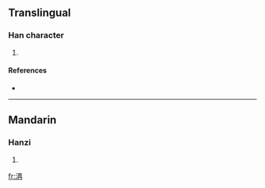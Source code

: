 ==Translingual==

===Han character===
{{Han char|rn=85|rad=水|as=06|sn=9|four=|canj=水一土月 (EMGB)}}

# {{defn|Han|sort=水06}}

====References====
* {{Han ref|kx=0619.200|dkj=17355|hdz=31603.010|uh=6D05|ud=27909}}

----

==Mandarin==

===Hanzi===
{{cmn-hanzi|pin=[[yān]] ([[yan1]]), [[yē]] ([[ye1]]), [[zuǐ]] ([[zui3]])|wg=yen<sup>1</sup>, yeh<sup>1</sup>, tsui<sup>3</sup>}}

# {{defn|Mandarin|sort=水06}}

[[fr:洅]]